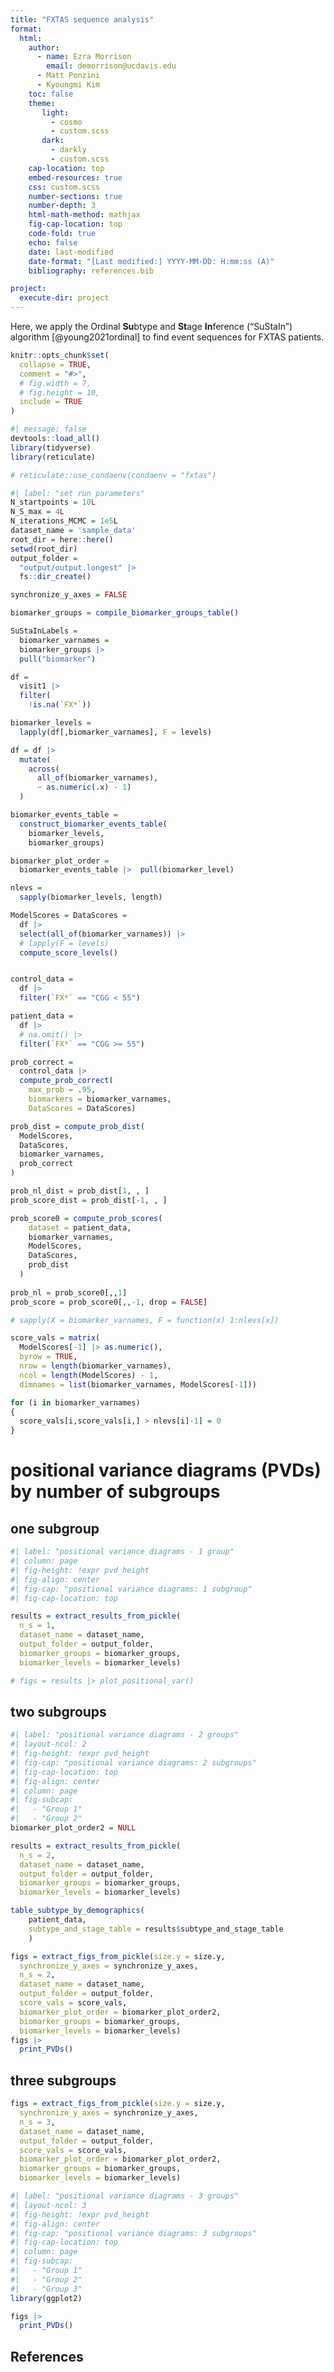 ```yaml
---
title: "FXTAS sequence analysis"
format: 
  html: 
    author: 
      - name: Ezra Morrison
        email: demorrison@ucdavis.edu
      - Matt Ponzini
      - Kyoungmi Kim
    toc: false
    theme:
       light: 
         - cosmo
         - custom.scss
       dark: 
         - darkly
         - custom.scss
    cap-location: top
    embed-resources: true
    css: custom.scss
    number-sections: true
    number-depth: 3
    html-math-method: mathjax
    fig-cap-location: top
    code-fold: true
    echo: false
    date: last-modified
    date-format: "[Last modified:] YYYY-MM-DD: H:mm:ss (A)"
    bibliography: references.bib

project:
  execute-dir: project
---
```


Here, we apply the Ordinal **Su**btype and **St**age **In**ference ("SuStaIn") algorithm [@young2021ordinal] to find event sequences for FXTAS patients.

```r
knitr::opts_chunk$set(
  collapse = TRUE,
  comment = "#>",
  # fig.width = 7, 
  # fig.height = 10,
  include = TRUE
)
```

```r
#| message: false
devtools::load_all()
library(tidyverse)
library(reticulate)
```

```r
# reticulate::use_condaenv(condaenv = "fxtas")
```

```r
#| label: "set run parameters"
N_startpoints = 10L
N_S_max = 4L
N_iterations_MCMC = 1e5L
dataset_name = 'sample_data'
root_dir = here::here()
setwd(root_dir)
output_folder = 
  "output/output.longest" |> 
  fs::dir_create()

synchronize_y_axes = FALSE
```

```r

biomarker_groups = compile_biomarker_groups_table()

SuStaInLabels = 
  biomarker_varnames = 
  biomarker_groups |> 
  pull("biomarker")

df = 
  visit1 |> 
  filter(
    !is.na(`FX*`))

biomarker_levels = 
  lapply(df[,biomarker_varnames], F = levels)

df = df |>
  mutate(
    across(
      all_of(biomarker_varnames), 
      ~ as.numeric(.x) - 1)
  )

biomarker_events_table =
  construct_biomarker_events_table(
    biomarker_levels,
    biomarker_groups)

biomarker_plot_order =
  biomarker_events_table |>  pull(biomarker_level)

nlevs = 
  sapply(biomarker_levels, length)


```

```r

ModelScores = DataScores = 
  df |> 
  select(all_of(biomarker_varnames)) |> 
  # lapply(F = levels)
  compute_score_levels()


control_data = 
  df |> 
  filter(`FX*` == "CGG < 55")

patient_data = 
  df |> 
  # na.omit() |>
  filter(`FX*` == "CGG >= 55")

prob_correct = 
  control_data |> 
  compute_prob_correct(
    max_prob = .95,
    biomarkers = biomarker_varnames,
    DataScores = DataScores)

prob_dist = compute_prob_dist(
  ModelScores,
  DataScores,
  biomarker_varnames,
  prob_correct
)

prob_nl_dist = prob_dist[1, , ]
prob_score_dist = prob_dist[-1, , ]

```

```r

prob_score0 = compute_prob_scores(
    dataset = patient_data,
    biomarker_varnames,
    ModelScores,
    DataScores,
    prob_dist
  )
 
prob_nl = prob_score0[,,1]
prob_score = prob_score0[,,-1, drop = FALSE]

```

```r

# sapply(X = biomarker_varnames, F = function(x) 1:nlevs[x])

score_vals = matrix(
  ModelScores[-1] |> as.numeric(),
  byrow = TRUE,
  nrow = length(biomarker_varnames),
  ncol = length(ModelScores) - 1,
  dimnames = list(biomarker_varnames, ModelScores[-1]))

for (i in biomarker_varnames)
{
  score_vals[i,score_vals[i,] > nlevs[i]-1] = 0
}

```

# positional variance diagrams (PVDs) by number of subgroups

## one subgroup

```r
#| label: "positional variance diagrams - 1 group"
#| column: page
#| fig-height: !expr pvd_height
#| fig-align: center
#| fig-cap: "positional variance diagrams: 1 subgroup"
#| fig-cap-location: top

results = extract_results_from_pickle(
  n_s = 1,
  dataset_name = dataset_name,
  output_folder = output_folder,
  biomarker_groups = biomarker_groups,
  biomarker_levels = biomarker_levels)

# figs = results |> plot_positional_var()

```

## two subgroups

```r
#| label: "positional variance diagrams - 2 groups"
#| layout-ncol: 2
#| fig-height: !expr pvd_height
#| fig-cap: "positional variance diagrams: 2 subgroups"
#| fig-cap-location: top
#| fig-align: center
#| column: page
#| fig-subcap: 
#|   - "Group 1"
#|   - "Group 2"
biomarker_plot_order2 = NULL

results = extract_results_from_pickle(
  n_s = 2,
  dataset_name = dataset_name,
  output_folder = output_folder,
  biomarker_groups = biomarker_groups,
  biomarker_levels = biomarker_levels)

table_subtype_by_demographics(
    patient_data,
    subtype_and_stage_table = results$subtype_and_stage_table
    )

figs = extract_figs_from_pickle(size.y = size.y,
  synchronize_y_axes = synchronize_y_axes,
  n_s = 2,
  dataset_name = dataset_name,
  output_folder = output_folder,
  score_vals = score_vals,
  biomarker_plot_order = biomarker_plot_order2,
  biomarker_groups = biomarker_groups,
  biomarker_levels = biomarker_levels)
figs |> 
  print_PVDs()

```

## three subgroups

```r
figs = extract_figs_from_pickle(size.y = size.y,
  synchronize_y_axes = synchronize_y_axes,
  n_s = 3,
  dataset_name = dataset_name,
  output_folder = output_folder,
  score_vals = score_vals,
  biomarker_plot_order = biomarker_plot_order2,
  biomarker_groups = biomarker_groups,
  biomarker_levels = biomarker_levels)
```

```r
#| label: "positional variance diagrams - 3 groups"
#| layout-ncol: 3
#| fig-height: !expr pvd_height
#| fig-align: center
#| fig-cap: "positional variance diagrams: 3 subgroups"
#| fig-cap-location: top
#| column: page
#| fig-subcap:
#|   - "Group 1"
#|   - "Group 2"
#|   - "Group 3"
library(ggplot2)

figs |> 
  print_PVDs()

```

## References{.unnumbered}

::: {#refs}
:::
